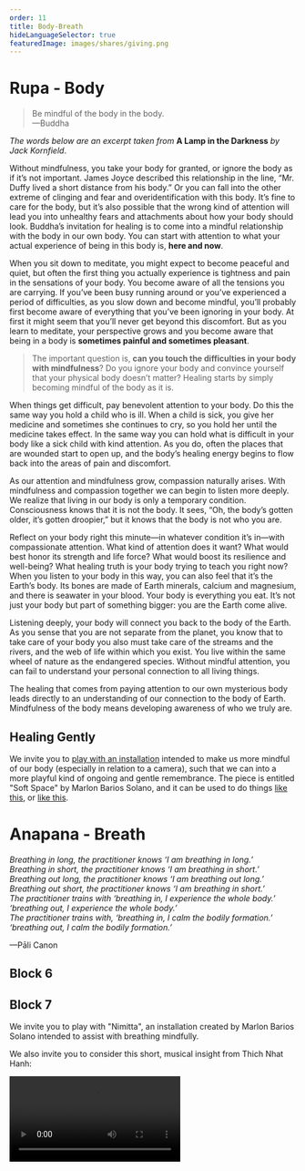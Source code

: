 ```yaml
---
order: 11
title: Body-Breath
hideLanguageSelector: true
featuredImage: images/shares/giving.png
---
```


# Rupa - Body

> Be mindful of the body in the body.  
> —Buddha

_The words below are an excerpt taken from_ **A Lamp in the Darkness** _by Jack Kornfield_.

Without mindfulness, you take your body for granted, or ignore the body as if it’s not important. James Joyce described this relationship in the line, “Mr. Duffy lived a short distance from his body.” Or you can fall into the other extreme of clinging and fear and overidentification with this body. It’s fine to care for the body, but it’s also possible that the wrong kind of attention will lead you into unhealthy fears and attachments about how your body should look. Buddha’s invitation for healing is to come into a mindful relationship with the body in our own body. You can start with attention to what your actual experience of being in this body is, **here and now**.

When you sit down to meditate, you might expect to become peaceful and quiet, but often the first thing you actually experience is tightness and pain in the sensations of your body. You become aware of all the tensions you are carrying. If you’ve been busy running around or you’ve experienced a period of difficulties, as you slow down and become mindful, you’ll probably first become aware of everything that you’ve been ignoring in your body. At first it might seem that you’ll never get beyond this discomfort. But as you learn to meditate, your perspective grows and you become aware that being in a body is **sometimes painful and sometimes pleasant**.

> The important question is, **can you touch the difficulties in your body with mindfulness**? Do you ignore your body and convince yourself that your physical body doesn’t matter? Healing starts by simply becoming mindful of the body as it is.

When things get difficult, pay benevolent attention to your body. Do this the same way you hold a child who is ill. When a child is sick, you give her medicine and sometimes she continues to cry, so you hold her until the medicine takes effect. In the same way you can hold what is difficult in your body like a sick child with kind attention. As you do, often the places that are wounded start to open up, and the body’s healing energy begins to flow back into the areas of pain and discomfort.

As our attention and mindfulness grow, compassion naturally arises. With mindfulness and compassion together we can begin to listen more deeply. We realize that living in our body is only a temporary condition. Consciousness knows that it is not the body. It sees, “Oh, the body’s gotten older, it’s gotten droopier,” but it knows that the body is not who you are.

<AudioPlayer src="https://kernel-audio.s3.amazonaws.com/meditation_with_marlon_0.mp3" />

Reflect on your body right this minute—in whatever condition it’s in—with compassionate attention. What kind of attention does it want? What would best honor its strength and life force? What would boost its resilience and well-being? What healing truth is your body trying to teach you right now? When you listen to your body in this way, you can also feel that it’s the Earth’s body. Its bones are made of Earth minerals, calcium and magnesium, and there is seawater in your blood. Your body is everything you eat. It’s not just your body but part of something bigger: you are the Earth come alive.  

Listening deeply, your body will connect you back to the body of the Earth. As you sense that you are not separate from the planet, you know that to take care of your body you also must take care of the streams and the rivers, and the web of life within which you exist. You live within the same wheel of nature as the endangered species. Without mindful attention, you can fail to understand your personal connection to all living things.   

The healing that comes from paying attention to our own mysterious body leads directly to an understanding of our connection to the body of Earth. Mindfulness of the body means developing awareness of who we truly are.

## Healing Gently

We invite you to [play with an installation](https://marlonbarrios.github.io/space-time-loops-1/) intended to make us more mindful of our body (especially in relation to a camera), such that we can into a more playful kind of ongoing and gentle remembrance. The piece is entitled "Soft Space" by Marlon Barios Solano, and it can be used to do things [like this](https://www.youtube.com/watch?v=7T7D8zL2ia4), or [like this](https://www.youtube.com/watch?v=5kKkI9k3tPs).

# Anapana - Breath
    
_Breathing in long, the practitioner knows  ‘I am breathing in long.’_  
_Breathing in short, the  practitioner knows ‘I am breathing in short.’_  
_Breathing out long, the practitioner knows ‘I am breathing out long.’_  
_Breathing out short, the practitioner knows ‘I am breathing in short.’_  
_The practitioner trains with ‘breathing in, I experience the whole body.’_  
_‘breathing out, I experience the whole body.’_  
_The practitioner trains with, ‘breathing in, I calm the bodily formation.’_  
_‘breathing out, I calm the bodily formation.’_  

—Pāli Canon

## Block 6 

<AudioPlayer src="https://kernel-audio.s3.amazonaws.com/marlon_meditation_1.mp3"/>

## Block 7

<AudioPlayer src="https://kernel-audio.s3.amazonaws.com/marlon_meditation_1_7.mp3"/>

We invite you to <Link to="https://marlonbarrios.github.io/bodyofthebreath/">play with "Nimitta"</Link>, an installation created by Marlon Barios Solano intended to assist with breathing mindfully.

We also invite you to consider this short, musical insight from Thich Nhat Hanh:

<Video src="https://www.youtube-nocookie.com/embed/f93haYpyOf4"/>